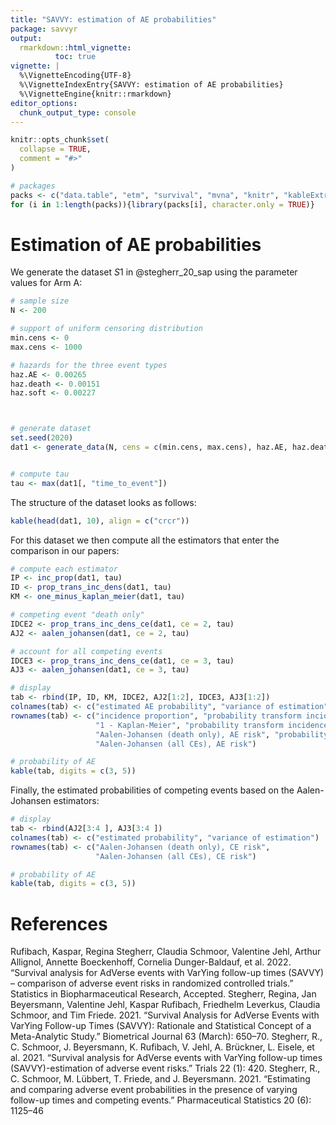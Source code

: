```yaml
---
title: "SAVVY: estimation of AE probabilities"
package: savvyr
output:
  rmarkdown::html_vignette:
          toc: true
vignette: |
  %\VignetteEncoding{UTF-8}
  %\VignetteIndexEntry{SAVVY: estimation of AE probabilities}
  %\VignetteEngine{knitr::rmarkdown}
editor_options:
  chunk_output_type: console
---
```


```r
knitr::opts_chunk$set(
  collapse = TRUE,
  comment = "#>"
)
```


```r
# packages
packs <- c("data.table", "etm", "survival", "mvna", "knitr", "kableExtra")    
for (i in 1:length(packs)){library(packs[i], character.only = TRUE)}
```

# Estimation of AE probabilities

We generate the dataset $S1$ in @stegherr_20_sap using the parameter values for Arm A:

```r

# sample size
N <- 200

# support of uniform censoring distribution
min.cens <- 0
max.cens <- 1000

# hazards for the three event types
haz.AE <- 0.00265
haz.death <- 0.00151
haz.soft <- 0.00227



# generate dataset
set.seed(2020)
dat1 <- generate_data(N, cens = c(min.cens, max.cens), haz.AE, haz.death, haz.soft)


# compute tau
tau <- max(dat1[, "time_to_event"])
```

The structure of the dataset looks as follows:

```r
kable(head(dat1, 10), align = c("crcr"))
```

For this dataset we then compute all the estimators that enter the comparison in our papers:

```r

# compute each estimator
IP <- inc_prop(dat1, tau)
ID <- prop_trans_inc_dens(dat1, tau)
KM <- one_minus_kaplan_meier(dat1, tau)

# competing event "death only"
IDCE2 <- prop_trans_inc_dens_ce(dat1, ce = 2, tau)
AJ2 <- aalen_johansen(dat1, ce = 2, tau)

# account for all competing events
IDCE3 <- prop_trans_inc_dens_ce(dat1, ce = 3, tau)
AJ3 <- aalen_johansen(dat1, ce = 3, tau)

# display
tab <- rbind(IP, ID, KM, IDCE2, AJ2[1:2], IDCE3, AJ3[1:2])
colnames(tab) <- c("estimated AE probability", "variance of estimation")
rownames(tab) <- c("incidence proportion", "probability transform incidence density ignoring competing event",
                   "1 - Kaplan-Meier", "probability transform incidence density (death only)", 
                   "Aalen-Johansen (death only), AE risk", "probability transform incidence density (all CEs)",
                   "Aalen-Johansen (all CEs), AE risk")

# probability of AE
kable(tab, digits = c(3, 5))
```

Finally, the estimated probabilities of competing events based on the Aalen-Johansen estimators:

```r
# display
tab <- rbind(AJ2[3:4 ], AJ3[3:4 ])
colnames(tab) <- c("estimated probability", "variance of estimation")
rownames(tab) <- c("Aalen-Johansen (death only), CE risk",
                   "Aalen-Johansen (all CEs), CE risk")

# probability of AE
kable(tab, digits = c(3, 5))
```

# References

Rufibach, Kaspar, Regina Stegherr, Claudia Schmoor, Valentine Jehl, Arthur Allignol, Annette Boeckenhoff, Cornelia Dunger-Baldauf, et al. 2022. “Survival analysis for AdVerse events with VarYing follow-up times (SAVVY) – comparison of adverse event risks in randomized controlled trials.” Statistics in Biopharmaceutical Research, Accepted.
Stegherr, Regina, Jan Beyersmann, Valentine Jehl, Kaspar Rufibach, Friedhelm Leverkus, Claudia Schmoor, and Tim Friede. 2021. “Survival Analysis for AdVerse Events with VarYing Follow-up Times (SAVVY): Rationale and Statistical Concept of a Meta-Analytic Study.” Biometrical Journal 63 (March): 650–70.
Stegherr, R., C. Schmoor, J. Beyersmann, K. Rufibach, V. Jehl, A. Brückner, L. Eisele, et al. 2021. “Survival analysis for AdVerse events with VarYing follow-up times (SAVVY)-estimation of adverse event risks.” Trials 22 (1): 420.
Stegherr, R., C. Schmoor, M. Lübbert, T. Friede, and J. Beyersmann. 2021. “Estimating and comparing adverse event probabilities in the presence of varying follow-up times and competing events.” Pharmaceutical Statistics 20 (6): 1125–46
